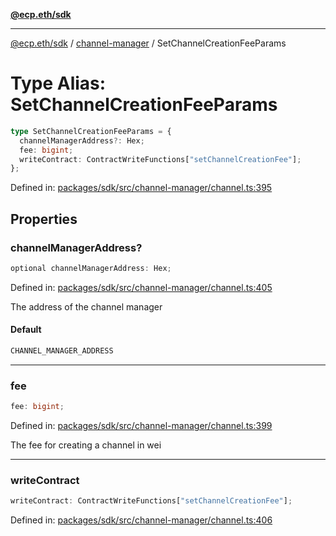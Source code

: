 [**@ecp.eth/sdk**](../../index.mdx)

***

[@ecp.eth/sdk](/sdk-reference/index.mdx) / [channel-manager](/sdk-reference/channel-manager/index.mdx) / SetChannelCreationFeeParams

# Type Alias: SetChannelCreationFeeParams

```ts
type SetChannelCreationFeeParams = {
  channelManagerAddress?: Hex;
  fee: bigint;
  writeContract: ContractWriteFunctions["setChannelCreationFee"];
};
```

Defined in: [packages/sdk/src/channel-manager/channel.ts:395](https://github.com/ecp-eth/comments-monorepo/blob/main/packages/sdk/src/channel-manager/channel.ts#L395)

## Properties

### channelManagerAddress?

```ts
optional channelManagerAddress: Hex;
```

Defined in: [packages/sdk/src/channel-manager/channel.ts:405](https://github.com/ecp-eth/comments-monorepo/blob/main/packages/sdk/src/channel-manager/channel.ts#L405)

The address of the channel manager

#### Default

```ts
CHANNEL_MANAGER_ADDRESS
```

***

### fee

```ts
fee: bigint;
```

Defined in: [packages/sdk/src/channel-manager/channel.ts:399](https://github.com/ecp-eth/comments-monorepo/blob/main/packages/sdk/src/channel-manager/channel.ts#L399)

The fee for creating a channel in wei

***

### writeContract

```ts
writeContract: ContractWriteFunctions["setChannelCreationFee"];
```

Defined in: [packages/sdk/src/channel-manager/channel.ts:406](https://github.com/ecp-eth/comments-monorepo/blob/main/packages/sdk/src/channel-manager/channel.ts#L406)
